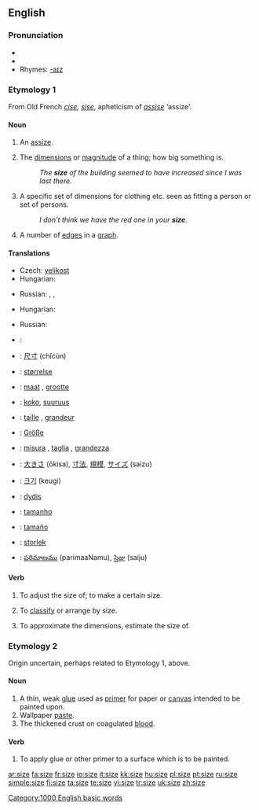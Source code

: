==English==

===Pronunciation===
*{{IPA|/saɪz/}}
*{{audio|en-us-size.ogg|Audio (US)}}
*Rhymes: [[Rhymes:English:-aɪz|-aɪz]]

===Etymology 1===
From Old French ''[[cise]], [[sise]]'', apheticism of ''[[assise]]'' ‘assize’.

====Noun====
{{en-noun}}

# {{dialectal}} An [[assize]].
# The [[dimensions]] or [[magnitude]] of a thing; how big something is.
#:''The '''size''' of the building seemed to have increased since I was last there.''
# A specific set of dimensions for clothing etc. seen as fitting a person or set of persons.
#:''I don't think we have the red one in your '''size'''.''
# {{graph theory}} A number of [[edges]] in a [[graph]].

====Translations====
{{trans-top|dimensions or magnitude of a thing}}
*Czech: [[velikost]] {{f}}
*Hungarian: {{t|hu|méret}}
{{trans-mid}}
*Russian: {{t|tu|размер|m|tr=razm'ér}}, {{t|tu|ведичина|f|tr=v'eličiná}}, {{t|ru|объём|m|tr=objóm}}
{{trans-bottom}}

{{trans-top|a specific set of dimensions for clothing}}
*Hungarian: {{t|hu|méret}}
{{trans-mid}}
*Russian: {{t|tu|размер|m|tr=razm'ér}}
{{trans-bottom}}

{{trans-top|a number of edges in a graph}}
{{trans-mid}}
{{trans-bottom}}

{{checktrans-top}}
*{{ttbc|Arabic}}: {{ARchar|[[حجم]]}} {{IPAchar|(ħájem)}} {{m}}
*{{ttbc|Chinese}}: [[尺寸]] (chǐcùn)
*{{ttbc|Danish}}: [[størrelse]] {{c}}
*{{ttbc|Dutch}}: [[maat]] {{f}}, [[grootte]] {{f}}
*{{ttbc|Finnish}}: [[koko#Finnish|koko]], [[suuruus]]
*{{ttbc|French}}: [[taille]] {{f}}, [[grandeur]] {{f}}
*{{ttbc|German}}: [[Größe]] {{f}}
*{{ttbc|Italian}}: [[misura]] {{f}}, [[taglia]] {{f}}, [[grandezza]] {{f}}
{{checktrans-mid}}
*{{ttbc|Japanese}}: [[大きさ]] (ōkisa), [[寸法]], [[規模]], [[サイズ]] (saizu)
*{{ttbc|Korean}}: [[크기]] (keugi)
*{{ttbc|Lithuanian}}: [[dydis]] {{m}}
*{{ttbc|Portuguese}}: [[tamanho]] {{m}}
*{{ttbc|Spanish}}: [[tamaño]] {{m}}
*{{ttbc|Swedish}}: [[storlek]] {{c}}
*{{ttbc|Telugu}}: [[పరిమాణము]] (parimaaNamu), [[సైజు]] (saiju)
{{checktrans-bottom}}

====Verb====
{{en-verb|siz|ing}}

# {{transitive}} To adjust the size of; to make a certain size.
# {{transitive}} To [[classify]] or arrange by size.
# {{context|transitive|colloquial}} To approximate the dimensions, estimate the size of.

===Etymology 2===
Origin uncertain, perhaps related to Etymology 1, above.

====Noun====
{{en-noun}}

# A thin, weak [[glue]] used as [[primer]] for paper or [[canvas]] intended to be painted upon.
# Wallpaper [[paste]].
# The thickened crust on coagulated [[blood]].

====Verb====
{{en-verb|siz|ing}}

# {{transitive}} To apply glue or other primer to a surface which is to be painted.

[[Category:1000 English basic words]]

[[ar:size]]
[[fa:size]]
[[fr:size]]
[[io:size]]
[[it:size]]
[[kk:size]]
[[hu:size]]
[[pl:size]]
[[pt:size]]
[[ru:size]]
[[simple:size]]
[[fi:size]]
[[ta:size]]
[[te:size]]
[[vi:size]]
[[tr:size]]
[[uk:size]]
[[zh:size]]